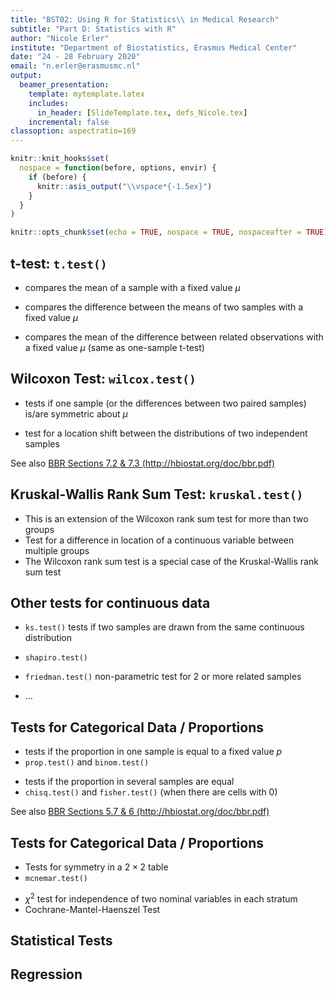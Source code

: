 ```yaml
---
title: "BST02: Using R for Statistics\\ in Medical Research"
subtitle: "Part D: Statistics with R"
author: "Nicole Erler"
institute: "Department of Biostatistics, Erasmus Medical Center"
date: "24 - 28 February 2020"
email: "n.erler@erasmusmc.nl"
output:
  beamer_presentation: 
    template: mytemplate.latex
    includes:
      in_header: [SlideTemplate.tex, defs_Nicole.tex]
    incremental: false
classoption: aspectratio=169
---
```


```r
knitr::knit_hooks$set(
  nospace = function(before, options, envir) {
    if (before) {
      knitr::asis_output("\\vspace*{-1.5ex}")
    }
  }
)

knitr::opts_chunk$set(echo = TRUE, nospace = TRUE, nospaceafter = TRUE)

```

## t-test: `t.test()`
\blue{One-sample t-test}

* compares the mean of a sample with a fixed value $\mu$

\blue{Two sample / independent samples t-test}

* compares the difference between the means of two samples with a fixed value $\mu$

\blue{Related samples t-test}

* compares the mean of the difference between related observations with a fixed value $\mu$
  (same as one-sample t-test)

## Wilcoxon Test: `wilcox.test()`
\blue{Wilcoxon Signed Rank Test}

* tests if one sample (or the differences between two paired samples) is/are 
  symmetric about $\mu$


\blue{Wilcoxon Rank Sum Test / Mann-Whitney test}

* test for a location shift between the distributions of two independent samples

See also [BBR Sections 7.2 & 7.3 (http://hbiostat.org/doc/bbr.pdf)](http://hbiostat.org/doc/bbr.pdf)


## Kruskal-Wallis Rank Sum Test: `kruskal.test()`

* This is an extension of the Wilcoxon rank sum test for more than two groups
* Test for a difference in location of a continuous variable between multiple groups
* The Wilcoxon rank sum test is a special case of the Kruskal-Wallis rank sum test


## Other tests for continuous data

* \blue{Kolmogoriv-Smirnov Test:} `ks.test()`\newline
  tests if two samples are drawn from the same continuous distribution
  
* \blue{Shapiro-Wilk Normality Test:} `shapiro.test()`

* \blue{Friedman Rank Sum Test:} `friedman.test()`\newline
  non-parametric test for 2 or more related samples
  
* ...

## Tests for Categorical Data / Proportions

\blue{One-sample Proportion Test}

* tests if the proportion in one sample is equal to a fixed value $p$
* `prop.test()` and `binom.test()`

\blue{Tests for Proportions in Multiple (independent) Groups}

* tests if the proportion in several samples are equal
* `chisq.test()` and `fisher.test()` (when there are cells with 0)

\vfill

See also [BBR Sections 5.7 & 6 (http://hbiostat.org/doc/bbr.pdf)](http://hbiostat.org/doc/bbr.pdf)

## Tests for Categorical Data / Proportions
\blue{Related Samples: McNemar Test}
 * Tests for symmetry in a $2\times 2$ table
 * `mcnemar.test()`

\blue{3-Dimensional Contingency Table}
* $\chi^2$ test for independence of two nominal variables in each stratum
* Cochrane-Mantel-Haenszel Test


## Statistical Tests
\begin{columns}[onlytextwidth,T]
\begin{column}{0.3\linewidth}

\blue{Continuous Outcomes}
\begin{itemize}\vspace*{-0.5ex}
\item \texttt{t.test()}
\item \texttt{wilcox.test()}
\item \texttt{kruskal.test()}
\item \texttt{ks.test()}
\item \texttt{friedman.test()}
\item \texttt{shapiro.test()}
\end{itemize}
\end{column}

\begin{column}{0.4\linewidth}
\blue{Categorical Outcomes}
\begin{itemize}\vspace*{-0.5ex}
\item \texttt{prop.test()}
\item \texttt{binom.test()}
\item \texttt{chisq.test()}
\item \texttt{fisher.test()}
\item \texttt{mcnemar.test()}
\item \texttt{mantelhaen.test()}
\end{itemize}

\bigskip

\blue{Pairwise tests}
\begin{itemize}
\item \texttt{pairwise.prop.test()}
\item \texttt{pairwise.t.test()}
\item \texttt{pairwise.wilcox.test()}
\end{itemize}
\end{column}

\begin{column}{0.3\linewidth}
\blue{Variance and Correlation}
\begin{itemize}\vspace*{-0.5ex}
\item \texttt{cor.test()}
\item \texttt{bartlett.test()}
\item \texttt{var.test()}
\end{itemize}
\end{column}
\end{columns}

## Regression
\begin{columns}[onlytextwidth,T]
\begin{column}{0.5\linewidth}

\blue{Regression Models}
\begin{itemize}
\item \texttt{lm()}
\item \texttt{glm()}
\end{itemize}

\bigskip

\blue{Regression Results}
\begin{itemize}\vspace*{-0.5ex}
\item \texttt{summary()}
\item \texttt{coef()}, \texttt{confint()}
\item \texttt{fitted()}, \texttt{residuals()}
\item \texttt{AIC()}, \texttt{BIC()}
\item \texttt{anova()}
\end{itemize}
\end{column}

\begin{column}{0.5\linewidth}
\blue{Plots}
\begin{itemize}\vspace*{-0.5ex}
\item \texttt{plot()}
\item \texttt{qqnorm()}, \texttt{qqline()}, \texttt{qqplot()}
\end{itemize}

\bigskip

\blue{Topic}
\begin{itemize}\vspace*{-0.5ex}
\item \texttt{ns()}, \texttt{bs()}, \texttt{I()}
\item \texttt{p.adjust()}
\end{itemize}

\end{column}
\end{columns}
